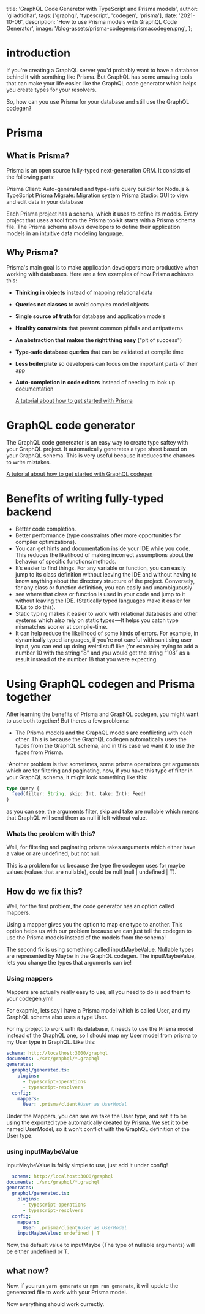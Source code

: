   title: 'GraphQL Code Generetor with TypeScript and Prisma models',
  author: 'giladtidhar',
  tags: ['graphql', 'typescript', 'codegen', 'prisma'],
  date: '2021-10-06',
  description: 'How to use Prisma models with GraphQL Code Generator',
  image: '/blog-assets/prisma-codegen/prismacodegen.png',
};

# introduction

If you're creating a GraphQL server you'd probably want to have a database behind it with somthing like Prisma. But GraphQL has some amazing tools that can make your life easier like the GraphQL code generator
which helps you create types for your resolvers.

So, how can you use Prisma for your database and still use the GraphQL codegen?

# Prisma

## What is Prisma?

Prisma is an open source fully-typed next-generation ORM. It consists of the following parts:

Prisma Client: Auto-generated and type-safe query builder for Node.js & TypeScript
Prisma Migrate: Migration system
Prisma Studio: GUI to view and edit data in your database

Each Prisma project has a schema, which it uses to define its models.
Every project that uses a tool from the Prisma toolkit starts with a Prisma schema file.
The Prisma schema allows developers to define their application models in an intuitive data modeling language.

## Why Prisma?

Prisma's main goal is to make application developers more productive when working with databases. Here are a few examples of how Prisma achieves this:

- **Thinking in objects** instead of mapping relational data
- **Queries not classes** to avoid complex model objects
- **Single source of truth** for database and application models
- **Healthy constraints** that prevent common pitfalls and antipatterns
- **An abstraction that makes the right thing easy** ("pit of success")
- **Type-safe database queries** that can be validated at compile time
- **Less boilerplate** so developers can focus on the important parts of their app
- **Auto-completion in code editors** instead of needing to look up documentation

  [A tutorial about how to get started with Prisma](https://www.prisma.io/docs/getting-started/setup-prisma/start-from-scratch)

# GraphQL code generator

The GraphQL code genereator is an easy way to create type saftey with your GraphQL project.
It automatically generates a type sheet based on your GraphQL schema. This is very useful because it reduces the chances to write mistakes.

[A tutorial about how to get started with GraphQL codegen](https://www.graphql-code-generator.com/docs/getting-started/index)

# Benefits of writing fully-typed backend

- Better code completion.
- Better performance (type constraints offer more opportunities for compiler optimizations).
- You can get hints and documentation inside your IDE while you code. This reduces the likelihood of making incorrect assumptions about the behavior of specific functions/methods.
- It’s easier to find things. For any variable or function, you can easily jump to its class definition without leaving the IDE and without having to know anything about the directory structure of the project. Conversely, for any class or function definition, you can easily and unambiguously
- see where that class or function is used in your code and jump to it without leaving the IDE. (Statically typed languages make it easier for IDEs to do this).
- Static typing makes it easier to work with relational databases and other systems which also rely on static types — It helps you catch type mismatches sooner at compile-time.
- It can help reduce the likelihood of some kinds of errors. For example, in dynamically typed languages, if you’re not careful with sanitising user input, you can end up doing weird stuff like (for example) trying to add a number 10 with the string “8” and you would get the string “108” as a result instead of the number 18 that you were expecting.

# Using GraphQL codegen and Prisma together

After learning the benefits of Prisma and GraphQL codegen, you might want to use both together! But theres a few problems:

- The Prisma models and the GraphQL models are conflicting with each other. This is because the GraphQL codegen automatically uses the types from the GraphQL schema, and in this case we want it to use the types from Prisma.

-Another problem is that sometimes, some prisma operations get arguments which are for filtering and paginating, now, if you have this type of filter in your GraphQL schema, it might look something like this:

```ts
type Query {
  feed(filter: String, skip: Int, take: Int): Feed!
}
```

as you can see, the arguments filter, skip and take are nullable which means that GraphQL will send them as null if left without value.

### Whats the problem with this?

Well, for filtering and paginating prisma takes arguments which either have a value or are undefined, but not null.

This is a problem for us because the type the codegen uses for maybe values (values that are nullable), could be null (null | undefined | T).

## How do we fix this?

Well, for the first problem, the code generator has an option called mappers.

Using a mapper gives you the option to map one type to another.
This option helps us with our problem because we can just tell the codegen to use the Prisma models instead of the models from the schema!

The second fix is using something called inputMaybeValue.
Nullable types are represented by Maybe in the GraphQL codegen. The inputMaybeValue, lets you change the types that arguments can be!

### Using mappers

Mappers are actually really easy to use, all you need to do is add them to your codegen.yml!

For exapmle, lets say I have a Prisma model which is called User, and my GraphQL schema also uses a type User.

For my project to work with its database, it needs to use the Prisma model instead of the GraphQL one, so I should map my User model from prisma to my User type in GraphQL.
Like this:

```yaml
schema: http://localhost:3000/graphql
documents: ./src/graphql/*.graphql
generates:
  graphql/generated.ts:
    plugins:
      - typescript-operations
      - typescript-resolvers
  config:
    mappers:
      User: .prisma/client#User as UserModel
```

Under the Mappers, you can see we take the User type, and set it to be using the exported type automatically created by Prisma.
We set it to be named UserModel, so it won't conflict with the GraphQL definition of the User type.

### using inputMaybeValue

inputMaybeValue is fairly simple to use, just add it under config!

```yaml
  schema: http://localhost:3000/graphql
documents: ./src/graphql/*.graphql
generates:
  graphql/generated.ts:
    plugins:
      - typescript-operations
      - typescript-resolvers
  config:
    mappers:
      User: .prisma/client#User as UserModel
    inputMaybeValue: undefined | T
```

Now, the default value to inputMaybe (The type of nullable arguments) will be either undefined or T.

## what now?

Now, if you run `yarn generate` or `npm run generate`, it will update the genereated file to work with your Prisma model.

Now everything should work currectly.
